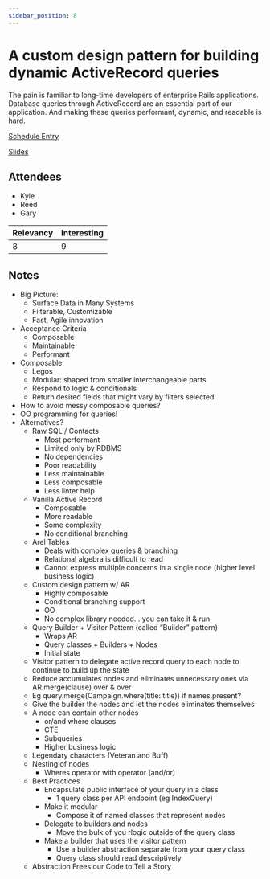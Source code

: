 ```yaml
---
sidebar_position: 8
---
```



# A custom design pattern for building dynamic ActiveRecord queries

The pain is familiar to long-time developers of enterprise Rails applications. Database queries through ActiveRecord are an essential part of our application. And making these queries performant, dynamic, and readable is hard.

<Speaker
  name='Justin Daniel'
  position='Software Engineer with G2'
  imageUrl='https://sessionize.com/image/97c9-400o400o2-MKkFVK1VvvDFy7KAueKMsY.png'
/>

[Schedule Entry](https://railsconf2023.sessionize.com/session/453527)

[Slides](https://docs.google.com/presentation/d/1o2icW9yPl0MYtFhojs_BOjXohOvQqg5Z4ABI9gAL9nI/edit#slide=id.p)

## Attendees
* Kyle
* Reed
* Gary

| Relevancy    | Interesting |
| ----------- | ----------- |
| 8           | 9           |

## Notes

* Big Picture:
  * Surface Data in Many Systems
  * Filterable, Customizable
  * Fast, Agile innovation
* Acceptance Criteria
  * Composable
  * Maintainable
  * Performant
* Composable
  * Legos
  * Modular: shaped from smaller interchangeable parts
  * Respond to logic & conditionals
  * Return desired fields that might vary by filters selected
* How to avoid messy composable queries?
* OO programming for queries!
* Alternatives?
  * Raw SQL / Contacts
    * Most performant
    * Limited only by RDBMS
    * No dependencies
    * Poor readability
    * Less maintainable
    * Less composable
    * Less linter help
  * Vanilla Active Record
    * Composable
    * More readable
    * Some complexity
    * No conditional branching
  * Arel Tables
    * Deals with complex queries & branching
    * Relational algebra is difficult to read
    * Cannot express multiple concerns in a single node (higher level business logic)
  * Custom design pattern w/ AR
    * Highly composable
    * Conditional branching support
    * OO
    * No complex library needed… you can take it & run
  * Query Builder + Visitor Pattern (called “Builder” pattern)
    * Wraps AR
    * Query classes + Builders + Nodes
    * Initial state
  * Visitor pattern to delegate active record query to each node to continue to build up the state
  * Reduce accumulates nodes and eliminates unnecessary ones via AR.merge(clause) over & over
  * Eg query.merge(Campaign.where(title: title)) if names.present?
  * Give the builder the nodes and let the nodes eliminates themselves
  * A node can contain other nodes
    * or/and where clauses
    * CTE
    * Subqueries
    * Higher business logic
  * Legendary characters (Veteran and Buff)
  * Nesting of nodes
    * Wheres operator with operator (and/or)
  * Best Practices
    * Encapsulate public interface of your query in a class
      * 1 query class per API endpoint (eg IndexQuery)
    * Make it modular
      * Compose it of named classes that represent nodes
    * Delegate to builders and nodes
      * Move the bulk of you rlogic outside of the query class
    * Make a builder that uses the visitor pattern
      * Use a builder abstraction separate from your query class
      * Query class should read descriptively
  * Abstraction Frees our Code to Tell a Story
